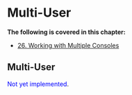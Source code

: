 # Multi-User


**The following is covered in this chapter:**

- [26. Working with Multiple Consoles](https://vibemanual.compulite.com/working-with-multiple-consoles.html#working-with-multiple-consoles-1)


## Multi-User

<span style="color:blue">Not yet implemented</span>.


